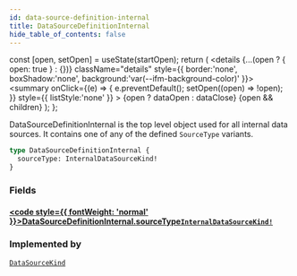 ```yaml
---
id: data-source-definition-internal
title: DataSourceDefinitionInternal
hide_table_of_contents: false
---
```







  const [open, setOpen] = useState(startOpen);
  return (
    <details {...(open ? { open: true } : {})} className="details" style={{ border:'none', boxShadow:'none', background:'var(--ifm-background-color)' }}>
      <summary
        onClick={(e) => {
          e.preventDefault();
          setOpen((open) => !open);
        }}
        style={{ listStyle:'none' }}
      >
      {open ? dataOpen : dataClose}
      </summary>
      {open && children}
    </details>
  );
};




DataSourceDefinitionInternal is the top level object used for all internal data sources.
It contains one of any of the defined `SourceType` variants.


```graphql
type DataSourceDefinitionInternal {
  sourceType: InternalDataSourceKind!
}
```


### Fields

#### [<code style={{ fontWeight: 'normal' }}>DataSourceDefinitionInternal.<b>sourceType</b></code>](#)<Bullet />[`InternalDataSourceKind!`](/testnet/api/graphql/unions/internal-data-source-kind) <Badge class="secondary" text="non-null"/> <Badge class="secondary" text="union"/>
> 
> 



### Implemented by

[`DataSourceKind`](/testnet/api/graphql/unions/data-source-kind)  <Badge class="secondary" text="union"/>

